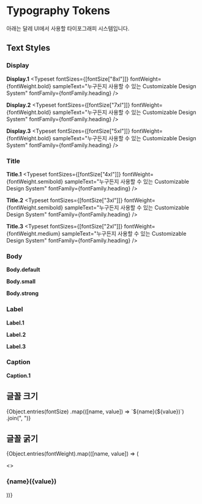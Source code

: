 
# Typography Tokens

아래는 달레 UI에서 사용할 타이포그래피 시스템입니다.

## Text Styles

### Display

**Display.1**
<Typeset
  fontSizes={[fontSize["8xl"]]}
  fontWeight={fontWeight.bold}
  sampleText="누구든지 사용할 수 있는 Customizable Design System"
  fontFamily={fontFamily.heading}
/>

**Display.2**
<Typeset
  fontSizes={[fontSize["7xl"]]}
  fontWeight={fontWeight.bold}
  sampleText="누구든지 사용할 수 있는 Customizable Design System"
  fontFamily={fontFamily.heading}
/>

**Display.3**
<Typeset
  fontSizes={[fontSize["5xl"]]}
  fontWeight={fontWeight.bold}
  sampleText="누구든지 사용할 수 있는 Customizable Design System"
  fontFamily={fontFamily.heading}
/>

### Title

**Title.1**
<Typeset
  fontSizes={[fontSize["4xl"]]}
  fontWeight={fontWeight.semibold}
  sampleText="누구든지 사용할 수 있는 Customizable Design System"
  fontFamily={fontFamily.heading}
/>

**Title.2**
<Typeset
  fontSizes={[fontSize["3xl"]]}
  fontWeight={fontWeight.semibold}
  sampleText="누구든지 사용할 수 있는 Customizable Design System"
  fontFamily={fontFamily.heading}
/>

**Title.3**
<Typeset
  fontSizes={[fontSize["2xl"]]}
  fontWeight={fontWeight.medium}
  sampleText="누구든지 사용할 수 있는 Customizable Design System"
  fontFamily={fontFamily.heading}
/>

### Body

**Body.default**
<Typeset
  fontSizes={[fontSize.md]}
  fontWeight={fontWeight.normal}
  sampleText="누구든지 사용할 수 있는 Customizable Design System"
  fontFamily={fontFamily.body}
/>

**Body.small**
<Typeset
  fontSizes={[fontSize.sm]}
  fontWeight={fontWeight.normal}
  sampleText="누구든지 사용할 수 있는 Customizable Design System"
  fontFamily={fontFamily.body}
/>

**Body.strong**
<Typeset
  fontSizes={[fontSize.md]}
  fontWeight={fontWeight.semibold}
  sampleText="누구든지 사용할 수 있는 Customizable Design System"
  fontFamily={fontFamily.body}
/>

### Label

**Label.1**
<Typeset
  fontSizes={[fontSize.sm]}
  fontWeight={fontWeight.medium}
  sampleText="누구든지 사용할 수 있는 Customizable Design System"
  fontFamily={fontFamily.body}
/>

**Label.2**
<Typeset
  fontSizes={[fontSize.md]}
  fontWeight={fontWeight.medium}
  sampleText="누구든지 사용할 수 있는 Customizable Design System"
  fontFamily={fontFamily.body}
/>

**Label.3**
<Typeset
  fontSizes={[fontSize.lg]}
  fontWeight={fontWeight.medium}
  sampleText="누구든지 사용할 수 있는 Customizable Design System"
  fontFamily={fontFamily.body}
/>

### Caption

**Caption.1**
<Typeset
  fontSizes={[fontSize.xs]}
  fontWeight={fontWeight.medium}
  sampleText="누구든지 사용할 수 있는 Customizable Design System"
  fontFamily={fontFamily.body}
/>

## 글꼴 크기

<p>
  {Object.entries(fontSize)
    .map(([name, value]) => `${name}(${value})`)
    .join(", ")}
</p>

<Typeset
  fontSizes={Object.values(fontSize)}
  fontWeight={fontWeight.normal}
  sampleText="달레 UI 디자인 System"
  fontFamily={fontFamily.body}
/>

## 글꼴 굵기

{Object.entries(fontWeight).map(([name, value]) => (

<>
  <h3>
    {name}({value})
  </h3>
  <Typeset
    fontSizes={[fontSize.md]}
    fontWeight={value}
    sampleText="달레 UI 디자인 System"
    fontFamily={fontFamily.body}
  />
</>
))} 